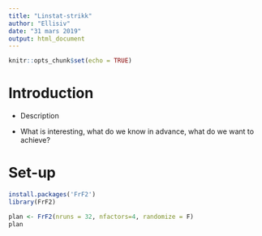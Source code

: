 ```yaml
---
title: "Linstat-strikk"
author: "Ellisiv"
date: "31 mars 2019"
output: html_document
---
```


```r
knitr::opts_chunk$set(echo = TRUE)
```

# Introduction

 * Description

 * What is interesting, what do we know in advance, what do we want to achieve?

# Set-up

```r
install.packages('FrF2')
library(FrF2)

plan <- FrF2(nruns = 32, nfactors=4, randomize = F)
plan

```

# 
